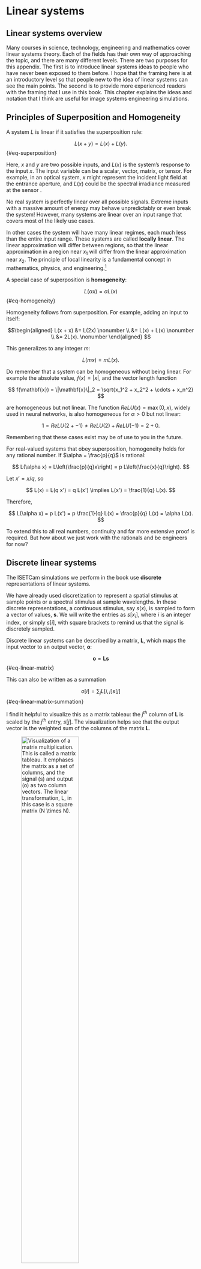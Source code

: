 # Linear systems {#sec-appendix-linear-systems .unnumbered}

## Linear systems overview

Many courses in science, technology, engineering and mathematics cover linear systems theory.  Each of the fields has their own way of approaching the topic, and there are many different levels. There are two purposes for this appendix.  The first is to introduce linear systems ideas to people who have never been exposed to them before.  I hope that the framing here is at an introductory level so that people new to the idea of linear systems can see the main points.  The second is to provide more experienced readers with the framing that I use in this book. This chapter explains the ideas and notation that I think are useful for image systems engineering simulations.

## Principles of Superposition and Homogeneity {#sec-ls-superposition}
A system $L$ is linear if it satisfies the superposition rule:

$$
L(x + y) = L(x) + L(y).
$$ {#eq-superposition}

Here, $x$ and $y$ are two possible inputs, and $L(x)$ is the system's response to the input $x$. The input variable can be a scalar, vector, matrix, or tensor. For example, in an optical system, $x$ might represent the incident light field at the entrance aperture, and $L(x)$ could be the spectral irradiance measured at the sensor .

No real system is perfectly linear over all possible signals. Extreme inputs with a massive amount of energy may behave unpredictably or even break the system! However, many systems are linear over an input range that covers most of the likely use cases. 

In other cases the system will have many linear regimes, each much less than the entire input range. These systems are called **locally linear**. The linear approximation will differ between regions, so that the linear approximation in a region near $x_1$ will differ from the linear approximation near $x_2$. The principle of local linearity is a fundamental concept in mathematics, physics, and engineering.[^taylor-series]

 [^taylor-series]: If you’ve seen the Taylor series expansion in calculus, you may recognize the principle of local linearity in mathematics!

A special case of superposition is **homogeneity**:

$$
L(\alpha x) = \alpha L(x)
$$ {#eq-homogeneity}

Homogeneity follows from superposition. For example, adding an input to itself:

$$\begin{aligned}
L(x + x) &= L(2x) \nonumber  \\ 
&= L(x) + L(x) \nonumber \\
&= 2L(x). \nonumber
\end{aligned}
$$

This generalizes to any integer $m$:

$$
L(m x) = m L(x).
$$

Do remember that a system can be homogeneous without being linear. For example the absolute value, $f(x) = |x|$, and the vector length function

$$
f(\mathbf{x}) = \|\mathbf{x}\|_2 = \sqrt{x_1^2 + x_2^2 + \cdots + x_n^2}
$$

are homogeneous but not linear. The function $ReLU(x) = \max(0, x)$, widely used in neural networks, is also homogeneous for $\alpha > 0$ but not linear:

$$
1 = ReLU(2 + -1) \neq ReLU(2) + ReLU(-1) = 2 + 0.
$$

Remembering that these cases exist may be of use to you in the future.

::: {.callout-note title="Extension to Rational Numbers" collapse="false"}

For real-valued systems that obey superposition, homogeneity holds for any rational number. If $\alpha = \frac{p}{q}$ is rational:

$$
L(\alpha x) = L\left(\frac{p}{q}x\right) = p L\left(\frac{x}{q}\right).
$$

Let $x' = x/q$, so

$$
L(x) = L(q x') = q L(x') \implies L(x') = \frac{1}{q} L(x).
$$

Therefore,

$$
L(\alpha x) = p L(x') = p \frac{1}{q} L(x) = \frac{p}{q} L(x) = \alpha L(x).
$$

To extend this to all real numbers, continuity and far more extensive proof is required. But how about we just work with the rationals and be engineers for now?
:::

## Discrete linear systems {#sec-ls-discrete}
The ISETCam simulations we perform in the book use **discrete** representations of linear systems. 

We have already used discretization to represent a spatial stimulus at sample points or a spectral stimulus at sample wavelengths. In these discrete representations, a continuous stimulus, say $s(x)$, is sampled to form a vector of values, $\mathbf{s}$. We will write the entries as $s[x_i]$, where $i$ is an integer index, or simply $s[i]$, with square brackets to remind us that the signal is discretely sampled.

Discrete linear systems can be described by a matrix, $\mathbf{L}$, which maps the input vector to an output vector, $\mathbf{o}$:

$$
\mathbf{o} = \mathbf{L} \mathbf{s}
$$ {#eq-linear-matrix}

This can also be written as a summation

$$
o[i] = \sum_j L[i,j] s[j] 
$$ {#eq-linear-matrix-summation}

I find it helpful to visualize this as a matrix tableau: the $j^{th}$ column of $\mathbf{L}$ is scaled by the $j^{th}$ entry, $s[j]$. The visualization helps see that the output vector is the weighted sum of the columns of the matrix $\mathbf{L}$.

![Visualization of a matrix multiplication.  This is called a matrix tableau.  It emphases the matrix as a set of columns, and the signal ($s$) and output ($o$) as two column vectors. The linear transformation, $L$, in this case is a square matrix ($N \times N$).](images/linearsystems/matrixTableau-1.png){#sec-appendix-matrix-tableau width=60%}

The action of any discrete linear system can be represented as matrix. There may be some notation or representations that change, but the principle always hold.  For example, sometimes the input is naturally thought of as an image (a matrix), and we need to "flatten" it into a vector; other times, we might use other clever tricks to do the linear transformation while keeping the image structure. But the key idea to keep in mind is that, in the discrete world, linear systems are matrices that map input vectors to output vectors.

::: {.callout-note collapse="true" title='History - linear algebra and matrices'}
When I was an assistant professor, I had the privilege of joining faculty meetings with senior colleagues I deeply admired—Joe Goodman, Ron Bracewell, Tom Cover, and others. In these meetings, we often discussed how best to teach key mathematical ideas to engineering students. The more senior faculty generally favored starting with integrals and continuous functions, emphasizing that these are the true foundation of the mathematics. The younger faculty, who spent much of their time programming, leaned toward teaching with matrices and vectors. I remember Ron Bracewell remarking that continuous functions are the reality, and we should introduce those first—then, only later, show students the "vulgar" discrete approximations that we use because our computational tools require them. Good times.

We all agreed that discrete representations are extremely useful—and today, they are essential. Mathematics framed in terms of vectors and matrices is at the heart of modern neural networks and much of computational science and engineering. That’s the approach I use throughout this book. Still, I remember Bracewell’s advice, and sometimes feel a bit of guilt for not starting with the continuous case.

It helps to know that representing problems with vectors and matrices is not a recent development. The importance of linear algebra and matrix methods was recognized nearly 200 years ago. If you’re interested in the history of these ideas, you can read more here: [History of matrices and linear algebra](resources/history-linear-algebra.html){target=_blank}
:::

## Spatial basis functions {#sec-optics-spatial-basis}
It is natural to think of images as a set of points, and in @sec-pointspread we introduced the idea of the point spread function.  This is a very important system characterization, but it isn't always helpful for system characterization. It was an important insight  realize that images can be described in many other ways. Some of these alternatives are very valuable for analyzing and characterizing optical performance of image systems.

Linear models are an important method for exploring alternative image representations. We introduced linear models in @sec-linear-models, and we applied them to characterizing the spectral properties of light fields. Here we use linear models again, but this time to as models of the image intensity, $I(x,y)$. A linear model of the image intensity can be written this way:

$$
O(x,y) = \sum_{i} w_{i} B_{i}(x,y)
$${#eq-linear-model}

The functions $B_{i}(x,y)$ are the **spatial basis functions**, and the scalar values $w_{i}$ are the weights applied to each basis function. The image is equal to the weighted sum of these basis functions. 

## Orthogonal image transforms {#sec-ls-orthogonal-bases}
For a linear model to be useful, we need a method for finding the weights from the image. A function that maps $I(x,y)$ into the weights, $w_i$ is called an **image transform**.  If we choose a basis functions that are orthogonal to one another, the transform is easy to find.

$$
0 = \sum_{x,y} B_i (x,y) B_j (x,y),
$$ {#eq-spatial-orthogonal}

The simplicity of the transform can be seen by representing @eq-linear-model in discrete form an using matrices. Discrete representations using vectors and matrices is the way we compute, and thus a more practical if less pure.  To emphasize the discrete representation we will shift notation just a bit so that $I(x)$ becomes $I[n]$, and $B(x,y)$ becomes $B[n,m]$. 

We can convert the basis functions, which are matrices, into a column vector by stacking the columns on top of one another. We then group these columns into the columns of a single matrix, $\mathbf{B}$. We similarly stack the columns of the image into a long column vector $\mathbf{I}$.  The weights are already a vector which we write as, $\mathbf{w}$. 

We can write @eq-linear-model as a matrix equation this way

$$
\mathbf{o} = \mathbf{B w} .
$$ {#eq-linear-model-matrix}

The $i^{th}$ entry in the vector $\mathbf{w}$ multiples the $i^{th}$ column of the matrix $\mathbf{B}$.  The weighted columns are summed. This matrix equation is the same as the @eq-linear-model.

When the basis functions are orthogonal, $\mathbf{B^t B}$ is the identity matrix.  In this case we can transform from the image data to the basis function weights quite simply,

$$
\mathbf{w} = \mathbf{B^t o} .
$$ {#eq-linear-model-inverse}

So, that's simple! 

There are instances when we create linear models with bases that are not orthogonal. In that case, we have to find the inverse of $\mathbf{B}$ to move back and forth between the image and its transform. Computers are pretty big these days, so we can live with that.  But it is very nice to have the basis functions be orthogonal.

The principles of linear models are important for image systems and science and engineering broadly. Of the many linear models, two stand out as the most important.  The first is the representation as points.  When we represent an image as a set of points, we don't even notice that we are using an orthogonal basis. The points are the basis functions, $B_i$ is zero everywhere except except at one $(x,y)$ point.  The weights are the image intensity at that point, $I(x,y)$. Also, the point representation is orthogonal.  The inner product of two point basis functions is zero!  

The point representation is used very widely in many fields.  When used with dynamic systems, the point is usually called the **impulse**.  Or, in general, the **Dirac delta function** to honor a physicist who developed formal theory using the representation.  The use of points to represent an image is so natural that this observation is rarely made. We make it here mainly to emphasize that there are other linear model representations that have these key properties:  the stimulus is the weighted sum of the basis functions and the basis functions are orthogonal to one another.  Those two properties make the point representation valuable, and they also make the alternative representations valuable.

 The second important orthogonal representation uses **harmonic functions** as basis functions. We are heading towards an explanation of why these are so important. The way will get there is through eigenfunctions and shift-invariant linear systems, below.

## Eigenfunctions {#sec-ls-eigenfunctions}

An **eigenfunction** of a system is an input that whose output is the same as the input, up to a scale factor.  Harmonics are almost eigenfunctions. This is a very useful fact to know about a system because it means when we use an eigenfunction as input, we know almost everything about the output.  In symbols, if $\mathbf{L}$ is a matrix that represents a discrete linear system, the column vector $\mathbf{e}_i$ is an eigenfunction if

$$
\alpha_i \mathbf{e}_i = \mathbf{L} \mathbf{e}_i 
$$ {#eq-eigenfunction-definition}

The scalar values, $\alpha_i$ are the **eigenvalues** of the linear transformation. 

Some linear systems -and of course the ones we will be studying- have a set of eigenvectors that serve as an orthogonal basis for the input. For these systems, we can represent the stimulus as the weighted sum of its eigenfunctions.  Notice how simple this makes calculatin the output, $\mathbf{o}$ to an input $\mathbf{s}$. 

$$
\begin{aligned}
\mathbf{o} & = \mathbf{L} ~ \mathbf{s} \\
  & = \mathbf{L} ~ (\sum_i \sigma_i \mathbf{e}_i ) \\
  & = \sum_i \sigma_i \mathbf{L} \mathbf{e}_i \\
  &  = \sum_i \sigma_i \alpha_i  \mathbf{e}_i
 \end{aligned}
$$ {#eq-linear-eigencalculations}


## Shift-invariant linear systems {#sec-ls-shiftinvariance}
A practical limitation of characterizing a general linear systems is that it can have many different PSFs - one for every point! But many real systems are much simpler. These systems have essentially the same point spread function across many points, with the only difference being that the point spread function is shifted between points. Because the shape of the point spread function remains the same -it is only shifted- we say such a system is **shift invariant**. 

Across the many branches of science and engineering, there are a large number of physical phenomena and engineering devices that are well-approximated as shift invariant linear systems. These systems are relatively straightforward to calibrate because we only need to estimate a single point spread function. Also, there are many computational tools that help us simulate shift invariant systems.  In imaging the point spread function is the key measurement that characterizes the linear system. In applications to systems that characterize responses over time, the key measurement is the response to a short temporal input. This is called the **impulse response**, and it is the equivalent of the point spread function in an imaging system. 

The simplicity derived from shift invariance is so useful that some courses entitled 'linear systems' focus almost entirely on shift-invariant linear systems. 

::: {.callout-note title="Shift invariance notation" collapse="true"}
A little mathematical notation may be useful. Suppose we write image translation as a function, $T()$. If we shift an image, $x$, by an amount, $\delta$, we write it as $T(x,\delta)$. A shift invariant system means that the output of a linear system, $L()$, to a translated image is the translated linear response

$$
L(T(x,\delta)) \approx T(L(x),\alpha \delta).
$$ {#eq-shiftinvariance-defined}

Notice that @eq-shiftinvariance-defined allows the size of the image shift, $\delta$, to differ from the size of the output shift, $\alpha \delta$. So if we displace an object by an amount $\delta \text{m}$, the image will be displaced by an amount $\alpha \delta \text{m}$ on the sensor. This scale factor depends on the image magnfication. 
:::

The image formation component (optics) of most image systems are typically linear, but they are not globally shift-invariant. Rather, they are shift invariant over some part, but not all, of the full visual field. Usually there is a region near the optical axis that is shift invariant, and the system is also locally shift-invariant at off-axis points. This local shift invariance is similar to a system that is locally linear. In optics the shift invariant region is called an **isoplanatic** region. 

## Harmonics are almost eigenfunctions of SILs {#sec-ls-almost-eigen}
In words, we express the stimulus as the weighted sum of the eigenfunctions.  Then we use linearity to apply the transformation to each of the eigenfunctions. This brings up the eigenvalue times the eigenfunction. So in the end, the output is the sum of the eigenfunctions, with each scaled by a weight corresponding to the stimulus itself ($\sigma_i$) and a second weight associated with the linear transformation ($\alpha_i$).  This can become even simpler if we select our stimulus to be an eigenfunction!  

Harmonic functions are a tool to help with system characterization. Their value arises from this simple and important fact:  When the input to an optical system is a harmonic function at spatial frequency $f$ and unit contrast, in each local region the image will also be a harmonic function at the same frequency.  The relative phase and amplitude of the output will differ from the input, but we only need to measure these two parameters.  

This chapter explains the general principle and then provides several ways in which harmonics are used to characterize optical systems as well as the human visual system.

If the input is a harmonic of frequency $f$, the output will be a scaled version of that harmonic.  It is not a perfect eigenfunction only because there can also be a phase shift. This input-output simplicity makes the harmonics very useful tools for system characterization.


